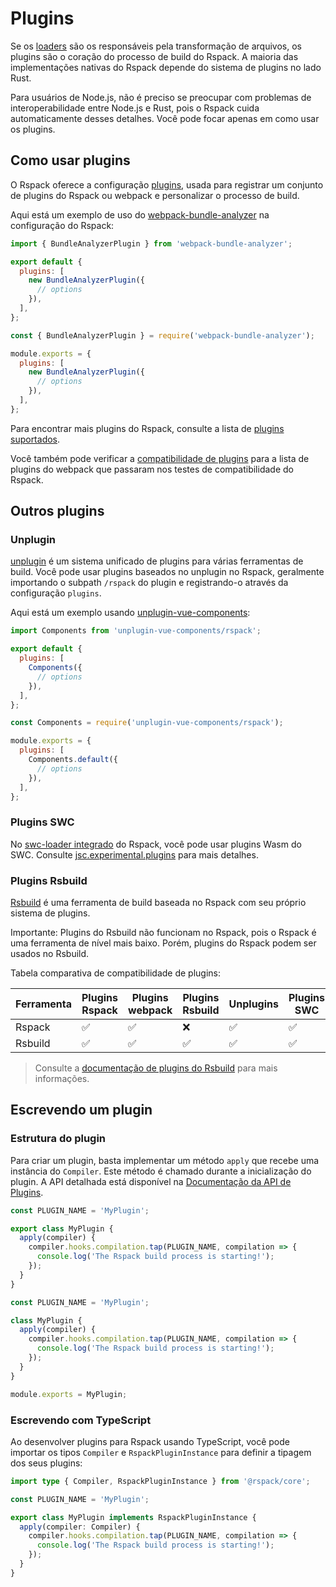
# Plugins

Se os [loaders](/guide/features/loader) são os responsáveis pela transformação de arquivos, os plugins são o coração do processo de build do Rspack. A maioria das implementações nativas do Rspack depende do sistema de plugins no lado Rust.

Para usuários de Node.js, não é preciso se preocupar com problemas de interoperabilidade entre Node.js e Rust, pois o Rspack cuida automaticamente desses detalhes. Você pode focar apenas em como usar os plugins.

## Como usar plugins

O Rspack oferece a configuração [plugins](/config/plugins), usada para registrar um conjunto de plugins do Rspack ou webpack e personalizar o processo de build.

Aqui está um exemplo de uso do [webpack-bundle-analyzer](https://github.com/webpack-contrib/webpack-bundle-analyzer) na configuração do Rspack:

<Tabs>
  <Tab label="ESM">

```js title="rspack.config.mjs"
import { BundleAnalyzerPlugin } from 'webpack-bundle-analyzer';

export default {
  plugins: [
    new BundleAnalyzerPlugin({
      // options
    }),
  ],
};
```

  </Tab>
  <Tab label="CJS">

```js title="rspack.config.cjs"
const { BundleAnalyzerPlugin } = require('webpack-bundle-analyzer');

module.exports = {
  plugins: [
    new BundleAnalyzerPlugin({
      // options
    }),
  ],
};
```

  </Tab>
</Tabs>

Para encontrar mais plugins do Rspack, consulte a lista de [plugins suportados](/plugins/index).

Você também pode verificar a [compatibilidade de plugins](/guide/compatibility/plugin) para a lista de plugins do webpack que passaram nos testes de compatibilidade do Rspack.

## Outros plugins

### Unplugin

[unplugin](https://github.com/unjs/unplugin) é um sistema unificado de plugins para várias ferramentas de build. Você pode usar plugins baseados no unplugin no Rspack, geralmente importando o subpath `/rspack` do plugin e registrando-o através da configuração `plugins`.

Aqui está um exemplo usando [unplugin-vue-components](https://www.npmjs.com/package/unplugin-vue-components):

<Tabs>
  <Tab label="ESM">

```js title="rspack.config.mjs"
import Components from 'unplugin-vue-components/rspack';

export default {
  plugins: [
    Components({
      // options
    }),
  ],
};
```

  </Tab>
  <Tab label="CJS">

```js title="rspack.config.cjs"
const Components = require('unplugin-vue-components/rspack');

module.exports = {
  plugins: [
    Components.default({
      // options
    }),
  ],
};
```

  </Tab>
</Tabs>

### Plugins SWC

No [swc-loader integrado](/guide/features/builtin-swc-loader) do Rspack, você pode usar plugins Wasm do SWC. Consulte [jsc.experimental.plugins](/guide/features/builtin-swc-loader#jscexperimentalplugins) para mais detalhes.

### Plugins Rsbuild

[Rsbuild](https://rsbuild.dev) é uma ferramenta de build baseada no Rspack com seu próprio sistema de plugins.

Importante: Plugins do Rsbuild não funcionam no Rspack, pois o Rspack é uma ferramenta de nível mais baixo. Porém, plugins do Rspack podem ser usados no Rsbuild.

Tabela comparativa de compatibilidade de plugins:

| Ferramenta | Plugins Rspack | Plugins webpack | Plugins Rsbuild | Unplugins | Plugins SWC |
| ---------- | -------------- | --------------- | --------------- | --------- | ----------- |
| Rspack     | ✅             | ✅              | ❌              | ✅        | ✅          |
| Rsbuild    | ✅             | ✅              | ✅              | ✅        | ✅          |

> Consulte a [documentação de plugins do Rsbuild](https://rsbuild.dev/plugins/list/index) para mais informações.

## Escrevendo um plugin

### Estrutura do plugin

Para criar um plugin, basta implementar um método `apply` que recebe uma instância do `Compiler`. Este método é chamado durante a inicialização do plugin. A API detalhada está disponível na [Documentação da API de Plugins](/api/plugin-api/index).

<Tabs>
  <Tab label="ESM">

```js title="MyPlugin.mjs"
const PLUGIN_NAME = 'MyPlugin';

export class MyPlugin {
  apply(compiler) {
    compiler.hooks.compilation.tap(PLUGIN_NAME, compilation => {
      console.log('The Rspack build process is starting!');
    });
  }
}
```

  </Tab>
  <Tab label="CJS">

```js title="MyPlugin.cjs"
const PLUGIN_NAME = 'MyPlugin';

class MyPlugin {
  apply(compiler) {
    compiler.hooks.compilation.tap(PLUGIN_NAME, compilation => {
      console.log('The Rspack build process is starting!');
    });
  }
}

module.exports = MyPlugin;
```

  </Tab>
</Tabs>

### Escrevendo com TypeScript

Ao desenvolver plugins para Rspack usando TypeScript, você pode importar os tipos `Compiler` e `RspackPluginInstance` para definir a tipagem dos seus plugins:

```ts title="MyPlugin.ts"
import type { Compiler, RspackPluginInstance } from '@rspack/core';

const PLUGIN_NAME = 'MyPlugin';

export class MyPlugin implements RspackPluginInstance {
  apply(compiler: Compiler) {
    compiler.hooks.compilation.tap(PLUGIN_NAME, compilation => {
      console.log('The Rspack build process is starting!');
    });
  }
}
```
